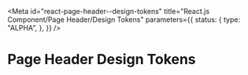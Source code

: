 <!-- @license CC0-1.0 -->


<Meta
  id="react-page-header--design-tokens"
  title="React.js Component/Page Header/Design Tokens"
  parameters={{
    status: {
      type: "ALPHA",
    },
  }}
/>

# Page Header Design Tokens

<ComponentTokensSection tokens={tokens} definition={tokensDefinition} component="utrecht-page-header" />
